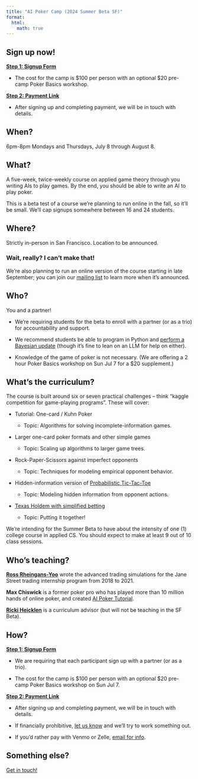 ```yaml
---
title: "AI Poker Camp (2024 Summer Beta SF)"
format:
  html:
    math: true
---
```


::: {.callout-note appearance="default"}

## Sign up now! 

**[Step 1: Signup Form](https://forms.gle/72yqxC3UpP9aa2wv7)**

- The cost for the camp is $100 per person with an optional $20 pre-camp Poker Basics workshop.

**[Step 2: Payment Link](https://buy.stripe.com/9AQbJf0Eb1bzaLm7ss)**

- After signing up and completing payment, we will be in touch with details.
:::

## When?
6pm-8pm Mondays and Thursdays, July 8 through August 8.

## What?
A five-week, twice-weekly course on applied game theory through you writing AIs to play games. By the end, you should be able to write an AI to play poker.

This is a beta test of a course we’re planning to run online in the fall, so it’ll be small. We’ll cap signups somewhere between 16 and 24 students.

## Where?
Strictly in-person in San Francisco. Location to be announced.

### Wait, really? I can’t make that!
We’re also planning to run an online version of the course starting in late September; you can join our [mailing list](https://docs.google.com/forms/d/e/1FAIpQLSep2wLWyYzyBt2tBxCjlhEzUmMfSu8iVRRT2Zs5C5GUf_F3gw/viewform) to learn more when it’s announced.

## Who?
You and a partner!

- We’re requiring students for the beta to enroll with a partner (or as a trio) for accountability and support.

- We recommend students be able to program in Python and [perform a Bayesian update](https://towardsdatascience.com/bayesian-updating-simply-explained-c2ed3e563588) (though it’s fine to lean on an LLM for help on either).

- Knowledge of the game of poker is not necessary. (We are offering a 2 hour Poker Basics workshop on Sun Jul 7 for a $20 supplement.)

## What’s the curriculum?
The course is built around six or seven practical challenges – think “kaggle competition for game-playing programs”. These will cover:

- Tutorial: One-card / Kuhn Poker

  - Topic: Algorithms for solving incomplete-information games.

- Larger one-card poker formats and other simple games

  - Topic: Scaling up algorithms to larger game trees.

- Rock-Paper-Scissors against imperfect opponents

  - Topic: Techniques for modeling empirical opponent behavior.

- Hidden-information version of [Probabilistic Tic-Tac-Toe](https://www.csun.io/2024/06/08/probabilistic-tic-tac-toe.html)

  - Topic: Modeling hidden information from opponent actions.

- [Texas Holdem with simplified betting](https://manifoldmarkets.notion.site/Rock-Paper-Scissors-Poker-a77d63a1537941ebb15f8f81194dbabb)
  - Topic: Putting it together!

We’re intending for the Summer Beta to have about the intensity of one (1) college course in applied CS. You should expect to make at least 9 out of 10 class sessions.

## Who’s teaching?
**[Ross Rheingans-Yoo](https://twitter.com/_rossry)** wrote the advanced trading simulations for the Jane Street trading internship program from 2018 to 2021.

**Max Chiswick** is a former poker pro who has played more than 10 million hands of online poker, and created [AI Poker Tutorial](https://aipokertutorial.com).

**[Ricki Heicklen](https://rickiheicklen.com/)** is a curriculum advisor (but will not be teaching in the SF Beta).

## How?
**[Step 1: Signup Form](https://forms.gle/72yqxC3UpP9aa2wv7)**

- We are requiring that each participant sign up with a partner (or as a trio).

- The cost for the camp is $100 per person with an optional $20 pre-camp Poker Basics workshop on Sun Jul 7.

**[Step 2: Payment Link](https://buy.stripe.com/9AQbJf0Eb1bzaLm7ss)**

- After signing up and completing payment, we will be in touch with details.

- If financially prohibitive, [let us know](mailto:info@poker.camp) and we’ll try to work something out.

- If you’d rather pay with Venmo or Zelle, [email for info](mailto:info@poker.camp).

## Something else?
[Get in touch!](mailto:info@poker.camp)